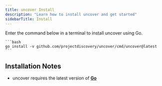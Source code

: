 ```yaml
---
title: uncover Install
description: "Learn how to install uncover and get started"
sidebarTitle: Install
---
```



<Tabs>
  <Tab title="Go">
    <Note> Enter the command below in a terminal to install uncover using Go. </Note>

    ```bash
    go install -v github.com/projectdiscovery/uncover/cmd/uncover@latest
    ```
  </Tab>  
</Tabs>

## Installation Notes
  - uncover requires the latest version of [**Go**](https://go.dev/doc/install)
